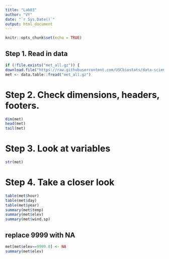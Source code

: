 ```yaml
---
title: "Lab03"
author: "VY"
date: "`r Sys.Date()`"
output: html_document
---
```


```r
knitr::opts_chunk$set(echo = TRUE)
```

## Step 1. Read in data
```r
if (!file.exists("met_all.gz")) {
download.file("https://raw.githubusercontent.com/USCbiostats/data-science-data/master/02_met/met_all.gz", "met_all.gz", method="libcurl", timeout = 60) }
met <- data.table::fread("met_all.gz")
```
# Step 2. Check dimensions, headers, footers.

```r
dim(met)
head(met)
tail(met)
```
# Step 3. Look at variables

```r
str(met)
```

# Step 4. Take a closer look
```r
table(met$hour)
table(met$day)
table(met$year)
summary(met$temp)
summary(met$elev)
summary(met$wind.sp)

```
## replace 9999 with NA
```r

met[met$elev==9999.0] <- NA
summary(met$elev)

```


